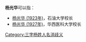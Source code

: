 '''杨光华'''可以指：
* [[杨光华_(1923年)|杨光华 (1923年)]]，石油大学校长
* [[杨光华_(1927年)|杨光华 (1927年)]]，华西医科大学校长

{{disambig}}

[[Category:三字杨姓人名消歧义|Category:三字杨姓人名消歧义]]
